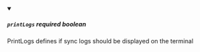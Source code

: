 
<details className="config-field" data-expandable="false" open>
<summary>

##### `printLogs` <span class="config-field-required" data-required="false">required</span> <span class="config-field-type">boolean</span> <span class="config-field-default"></span>

PrintLogs defines if sync logs should be displayed on the terminal

</summary>



</details>
